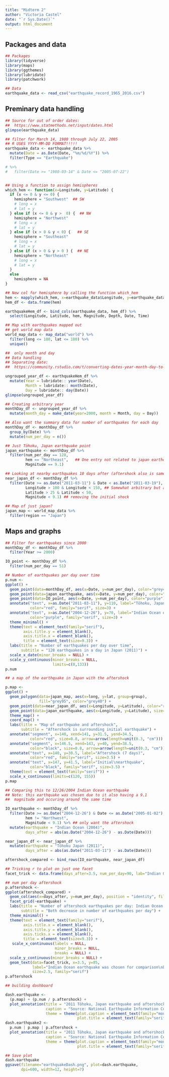 ```yaml
---
title: "Midterm 2"
author: "Victoria Castel"
date: "`r Sys.Date()`"
output: html_document
---
```


## Packages and data
```r
## Packages
library(tidyverse)
library(maps)
library(ggthemes)
library(lubridate)
library(patchwork)
```

```r
## Data
earthquake_data <- read_csv("earthquake_record_1965_2016.csv")
```

## Preminary data handling
```r
## Source for out of order dates:
##  https://www.statmethods.net/input/dates.html
glimpse(earthquake_data)

## filter for March 14, 1980 through July 22, 2005
## R USES YYYY-MM-DD FORMAT!!!!!
earthquake_data <- earthquake_data %>%
  mutate(Date = as.Date(Date, "%m/%d/%Y")) %>%
  filter(Type == "Earthquake")

# %>%
#   filter(Date >= "1980-03-14" & Date <= "2005-07-22") 


## Using a function to assign hemispheres
which_hem <- function(x=Longitude, y=Latitude) {
  if (x <= 0 & y <= 0) {
    hemisphere = "Southwest"  ## SW
    # long = x
    # lat = y
  } else if (x <= 0 & y >  0) {  ## NW
    hemisphere = "Northwest"  
    # long = x
    # lat = y
  } else if (x > 0 & y < 0) {   ## SE
    hemisphere = "Southeast"
    # long = x
    # lat = y
  } else if (x > 0 & y > 0 ) {  ## NE
    hemisphere = "Northeast"
    # long = x
    # lat = y
  }
  else
    hemisphere = NA
}

## New col for hemisphere by calling the function which_hem
hem <- mapply(which_hem, x=earthquake_data$Longitude, y=earthquake_data$Latitude) 
hem_df <- data.frame(hem)

earthquakeHem_df <- bind_cols(earthquake_data, hem_df) %>%
  select(Longitude, Latitude, hem, Magnitude, Depth, Date, Time)

```

```r
## Map with earthquakes mapped out
## get world map data
world_map_data <- map_data("world") %>%
  filter(long <= 180, lat <= 180) %>%
  unique()

##  only month and day
## Data handling
## Separating date: 
##  https://community.rstudio.com/t/converting-dates-year-month-day-to-3-separate-columns-year-month-day/8585

ungrouped_year_df <- earthquakeHem_df %>%
  mutate(Year = lubridate:: year(Date),
         Month = lubridate:: month(Date),
         Day = lubridate:: day(Date))
glimpse(ungrouped_year_df)

## Creating arbitrary year
monthDay_df <- ungrouped_year_df %>%
  mutate(month_day = make_date(year=2000, month = Month, day = Day))

## Also want the summary data for number of earthquakes for each day
monthDay_df <- monthDay_df %>%
  group_by(Date) %>%
  mutate(num_per_day = n())

```

```r
## Just Tōhoku, Japan earthquake point
japan_earthquake <- monthDay_df %>%
  filter(num_per_day == 128,
         hem == "Northeast",   ## One entry not related to japan earthquake from A
         Magnitude == 9.1) 

## Looking at nearby earthquakes 10 days after (aftershock also is same day)
near_japan_df <- monthDay_df %>%
  filter(Date >= as.Date("2011-03-11") & Date < as.Date("2011-03-19"),  ## 10 days after
         Longitude > 100 & Longitude < 150, ## Somewhat arbitrary but accounts for all "nearby" earthquakes
         Latitude > 25 & Latitude < 50,
         Magnitude < 9.1) ## removing the initial shock

## Map of just japan? 
japan_map <- world_map_data %>%
  filter(region == "Japan") 
```

## Maps and graphs
```r
## Filter for earthquakes since 2000
monthDay_df <- monthDay_df %>%
  filter(Year >= 2000)

IO_point <- monthDay_df %>%
  filter(num_per_day == 51)

## Number of earthquakes per day over time
p.num <- 
ggplot() +
  geom_point(data=monthDay_df, aes(x=Date, y=num_per_day), color="grey40") +
  geom_point(data=japan_earthquake, aes(x=Date, y=num_per_day), color="red") +
  geom_point(data=IO_point, aes(x=Date, y=num_per_day), color="purple") +
  annotate("text", x=as.Date("2011-03-11"), y=110, label="Tōhoku, Japan earthquake\n(March 11, 2011)", 
           color="red", family="serif", size=3) +
  annotate("text", x=as.Date("2004-12-26"), y=70, label="Indian Ocean earthquake\n(December 26, 2004)",
           color="purple", family="serif", size=3) +
  theme_minimal() +
  theme(text = element_text(family="serif"),
        axis.title.y = element_blank(),
        axis.title.x = element_blank(),
        title = element_text(size=9.3)) +
  labs(title = "Number of earthquakes per day over time",
       subtitle = "128 earthquakes in a day in Japan (2011)") +
  scale_x_date(minor_breaks = NULL) +
  scale_y_continuous(minor_breaks = NULL,
                     limits=c(0,133))
p.num

```

``` r
## a map of the earthquake in Japan with the aftershock

p.map <-
ggplot() +
  geom_polygon(data=japan_map, aes(x=long, y=lat, group=group),
               fill="grey95", color="grey40") +
  geom_point(data=near_japan_df, aes(x=Longitude, y=Latitude), color="red", size=1, alpha=0.4) + ## aftershock 
  geom_point(data=japan_earthquake, aes(x=Longitude, y=Latitude), size=1) + ## initial shock
  theme_map() +
  coord_map() +
  labs(title = "Map of earthquake and aftershock",
       subtitle = "Aftershock is surrounding initial earthquake") +
  annotate("segment", x=140, xend=141, y=31.5, yend=34.5,
           color="red", size=0.8, arrow=arrow(length=unit(0.3, "cm"))) +
  annotate("segment", x=146.5, xend=143, y=40, yend=38.5,
           color="black", size=0.8, arrow=arrow(length=unit(0.3, "cm"))) +
  annotate("text", x=140, y=30.5, label="Aftershock (7 days)", 
           color="red", family="serif", size=3.5) +
  annotate("text", x=147, y=41.5, label="Initial\nearthquake", 
           color="black", family="serif", size=3.5) +
  theme(text = element_text(family="serif")) +
  scale_x_continuous(limits=c(120, 155))
p.map
```


``` r
## Comparing this to 12/26/2004 Indian Ocean earthquake 
## Note: this earthquake was chosen due to it also having a 9.1
##  magnitude and occuring around the same time

IO_earthquake <- monthDay_df %>%
  filter(Date >= as.Date("2004-12-26") & Date <= as.Date("2005-01-02"),
         hem != "Northwest",
         Magnitude < 9.1) %>% ## only want the aftershock
  mutate(earthquake = "Indian Ocean (2004)",
         days_after = abs(as.Date("2004-12-26") - as.Date(Date)))

near_japan_df <- near_japan_df %>%
  mutate(earthquake = "Tōhoku Japan (2011)", 
         days_after = abs(as.Date("2011-03-11") - as.Date(Date)))

aftershock_compared <- bind_rows(IO_earthquake, near_japan_df)

## Tricking r to plot on just one facet
facet_trick <- data.frame(days_after=3.5, num_per_day=90, lab="Indian Ocean earthquake was chosen for comparison\nbecause similarities to  the Tōhoku, Japan earthquake.\nBoth of them caused a tsunami, reached a magnitude of 9.1,\nand were highly devistating.", earthquake=factor("Indian Ocean (2004)"))

## num per day aftershock
p.aftershock <- 
ggplot(aftershock_compared) +
  geom_col(aes(x=days_after, y=num_per_day), position = "identity", fill="grey40") +
  facet_grid(~earthquake) +
  labs(title = "Number of aftershock earthquakes per day: Indian Ocean vs Tōhoku, Japan",
       subtitle = "Both decrease in number of earthquakes per day") +
  theme_minimal() +
  theme(text = element_text(family="serif"), 
        axis.title.x = element_blank(),
        axis.title.y = element_blank(),
        axis.ticks.x = element_blank(),
        title = element_text(size=9.3)) +
   scale_x_continuous(labels = NULL, 
                      minor_breaks = NULL,
                      breaks = NULL) +
  scale_y_continuous(minor_breaks = NULL) +
  geom_text(data=facet_trick, x=3.5, y=85,
            label="Indian Ocean earthquake was chosen for comparison\nbecause similarities to  the Tōhoku, Japan earthquake.\nBoth of them caused a tsunami, reached a magnitude of 9.1,\nand were highly devistating.",
            size=2.5, family="serif")
p.aftershock

```



```r
## building dashboard

dash.earthquake <- 
  (p.map) + (p.num / p.aftershock) +
  plot_annotation(title = "2011 Tōhoku, Japan earthquake and aftershock",
                  caption = "Source: National Earthquake Information Center (NEIC)",
                  theme = theme(plot.caption = element_text(family="mono"),
                                plot.title = element_text(family="serif"))) 
dash.earthquake2 <- 
  p.num | p.map | p.aftershock +
  plot_annotation(title = "2011 Tōhoku, Japan earthquake and aftershock",
                  caption = "Source: National Earthquake Information Center (NEIC)",
                  theme = theme(plot.caption = element_text(family="mono"),
                                plot.title = element_text(family="serif"))) 

## Save plot
dash.earthquake
ggsave(filename="earthquakeDash.png", plot=dash.earthquake,
       dpi=600, width=12, height=7)


```

